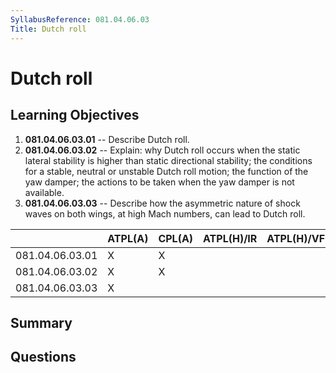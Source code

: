 ```yaml
---
SyllabusReference: 081.04.06.03
Title: Dutch roll
---
```


# Dutch roll

## Learning Objectives

1.  **081.04.06.03.01** -- Describe Dutch roll.
2.  **081.04.06.03.02** -- Explain: why Dutch roll occurs when the static lateral
    stability is higher than static directional stability; the conditions for a
    stable, neutral or unstable Dutch roll motion; the function of the yaw
    damper; the actions to be taken when the yaw damper is not available.
3.  **081.04.06.03.03** -- Describe how the asymmetric nature of shock waves on
    both wings, at high Mach numbers, can lead to Dutch roll.

|                 | ATPL(A) | CPL(A) | ATPL(H)/IR | ATPL(H)/VFR | CPL(H) | IR | CBIR(A) |
| --------------- | ------- | ------ | ---------- | ----------- | ------ | -- | ------- |
| 081.04.06.03.01 | X       | X      |            |             |        |    |         |
| 081.04.06.03.02 | X       | X      |            |             |        |    |         |
| 081.04.06.03.03 | X       |        |            |             |        |    |         |

## Summary

## Questions
